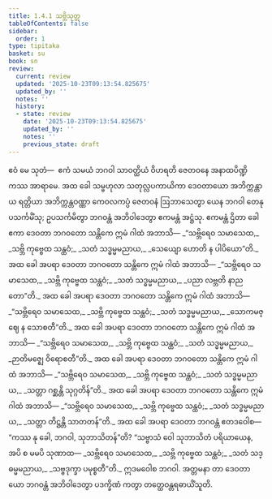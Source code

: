 ```yaml
---
title: 1.4.1 သဗ္ဘိသုတ္တ
tableOfContents: false
sidebar:
  order: 1
type: tipitaka
basket: su
book: sn
review:
  current: review
  updated: '2025-10-23T09:13:54.825675'
  updated_by: ''
  notes: ''
  history:
  - state: review
    date: '2025-10-23T09:13:54.825675'
    updated_by: ''
    notes: ''
    previous_state: draft
---
```



<ReviewStatus review={frontmatter.review} showDetails={true} />

<HypothesisAnnotation frontmatter={frontmatter} />

<DynamicBreadcrumb />

<Division number="31" book="sn" e="ch" v="18" p="284">

<Paragraph number="127" book="sn">
ဧဝံ မေ သုတံ—  ဧကံ သမယံ ဘဂဝါ သာဝတ္ထိယံ ဝိဟရတိ ဇေတဝနေ အနာထပိဏ္ဍိကဿ အာရာမေ. အထ ခေါ သမ္ဗဟုလာ သတုလ္လပကာယိကာ ဒေဝတာယော အဘိက္ကန္တာယ ရတ္တိယာ အဘိက္ကန္တဝဏ္ဏာ ကေဝလကပ္ပံ ဇေတဝနံ ဩဘာသေတွာ ယေန ဘဂဝါ တေနုပသင်္ကမိံသု; ဥပသင်္ကမိတွာ ဘဂဝန္တံ အဘိဝါဒေတွာ ဧကမန္တံ အဋ္ဌံသု. ဧကမန္တံ ဌိတာ ခေါ ဧကာ ဒေဝတာ ဘဂဝတော သန္တိကေ ဣမံ ဂါထံ အဘာသိ—
</Paragraph>

<Paragraph number="128" type="verses" book="sn">
_“သဗ္ဘိရေဝ သမာသေထ,_  
_သဗ္ဘိ ကုဗ္ဗေထ သန္ထဝံ;_  
_သတံ သဒ္ဓမ္မမညာယ,_  
_သေယျော ဟောတိ န ပါပိယော”တိ._  

</Paragraph>

<Paragraph number="129" book="sn">
အထ ခေါ အပရာ ဒေဝတာ ဘဂဝတော သန္တိကေ ဣမံ ဂါထံ အဘာသိ—
</Paragraph>

<Paragraph number="130" type="verses" book="sn">
_“သဗ္ဘိရေဝ သမာသေထ,_  
_သဗ္ဘိ ကုဗ္ဗေထ သန္ထဝံ;_  
_သတံ သဒ္ဓမ္မမညာယ,_  
_ပညာ လဗ္ဘတိ နာညတော”တိ._  

</Paragraph>

<Paragraph number="131" book="sn">
အထ ခေါ အပရာ ဒေဝတာ ဘဂဝတော သန္တိကေ ဣမံ ဂါထံ အဘာသိ—
</Paragraph>

<Paragraph number="132" type="verses" book="sn">
_“သဗ္ဘိရေဝ သမာသေထ,_  
_သဗ္ဘိ ကုဗ္ဗေထ သန္ထဝံ;_  
_သတံ သဒ္ဓမ္မမညာယ,_  
_သောကမဇ္ဈေ န သောစတီ”တိ._  

</Paragraph>

<Paragraph number="133" book="sn">
အထ ခေါ အပရာ ဒေဝတာ ဘဂဝတော သန္တိကေ ဣမံ ဂါထံ အဘာသိ—
</Paragraph>

<Paragraph number="134" type="verses" book="sn">
_“သဗ္ဘိရေဝ သမာသေထ,_  
_သဗ္ဘိ ကုဗ္ဗေထ သန္ထဝံ;_  
_သတံ သဒ္ဓမ္မမညာယ,_  
_ဉာတိမဇ္ဈေ ဝိရောစတီ”တိ._  

</Paragraph>

<Paragraph number="135" book="sn">
အထ ခေါ အပရာ ဒေဝတာ ဘဂဝတော သန္တိကေ ဣမံ ဂါထံ အဘာသိ—
</Paragraph>

<Paragraph number="136" type="verses" book="sn">
_“သဗ္ဘိရေဝ သမာသေထ,_  
_သဗ္ဘိ ကုဗ္ဗေထ သန္ထဝံ;_  
_သတံ သဒ္ဓမ္မမညာယ,_  
_သတ္တာ ဂစ္ဆန္တိ သုဂ္ဂတိန်”တိ._  

</Paragraph>

<Paragraph number="137" book="sn">
အထ ခေါ အပရာ ဒေဝတာ ဘဂဝတော သန္တိကေ ဣမံ ဂါထံ အဘာသိ—
</Paragraph>

<Paragraph number="138" type="verses" book="sn">
_“သဗ္ဘိရေဝ သမာသေထ,_  
_သဗ္ဘိ ကုဗ္ဗေထ သန္ထဝံ;_  
_သတံ သဒ္ဓမ္မမညာယ,_  
_သတ္တာ တိဋ္ဌန္တိ သာတတန်”တိ._  

</Paragraph>

<Paragraph number="139" book="sn">
အထ ခေါ အပရာ ဒေဝတာ ဘဂဝန္တံ ဧတဒဝေါစ—  “ကဿ နု ခေါ, ဘဂဝါ, သုဘာသိတန်”တိ?
</Paragraph>

<Paragraph number="140" book="sn">
“သဗ္ဗာသံ ဝေါ သုဘာသိတံ ပရိယာယေန, အပိ စ မမပိ သုဏာထ—
</Paragraph>

<Paragraph number="141" type="verses" book="sn">
_သဗ္ဘိရေဝ သမာသေထ,_  
_သဗ္ဘိ ကုဗ္ဗေထ သန္ထဝံ;_  
_သတံ သဒ္ဓမ္မမညာယ,_  
_သဗ္ဗဒုက္ခာ ပမုစ္စတီ”တိ._  

</Paragraph>

<Paragraph number="142" book="sn">
ဣဒမဝေါစ ဘဂဝါ. အတ္တမနာ တာ ဒေဝတာယော ဘဂဝန္တံ အဘိဝါဒေတွာ ပဒက္ခိဏံ ကတွာ တတ္ထေဝန္တရဓာယိံသူတိ.
</Paragraph>
</Division>